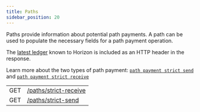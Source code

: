 ```yaml
---
title: Paths
sidebar_position: 20
---
```



Paths provide information about potential path payments. A path can be used to populate the necessary fields for a path payment operation.

The [latest ledger](../../structure/consistency.mdx) known to Horizon is included as an HTTP header in the response.

Learn more about the two types of path payment: [`path payment strict send`](../../../../../learn/fundamentals/transactions/list-of-operations.mdx#path-payment-strict-send) and [`path payment strict receive`](../../../../../learn/fundamentals/transactions/list-of-operations.mdx#path-payment-strict-receive)

<EndpointsTable title="Endpoints">

|  |  |
| --- | --- |
| GET | [/paths/strict-receive](../../list-strict-receive-payment-paths.api.mdx) |
| GET | [/paths/strict-send](../../list-strict-send-payment-paths.api.mdx) |

</EndpointsTable>
